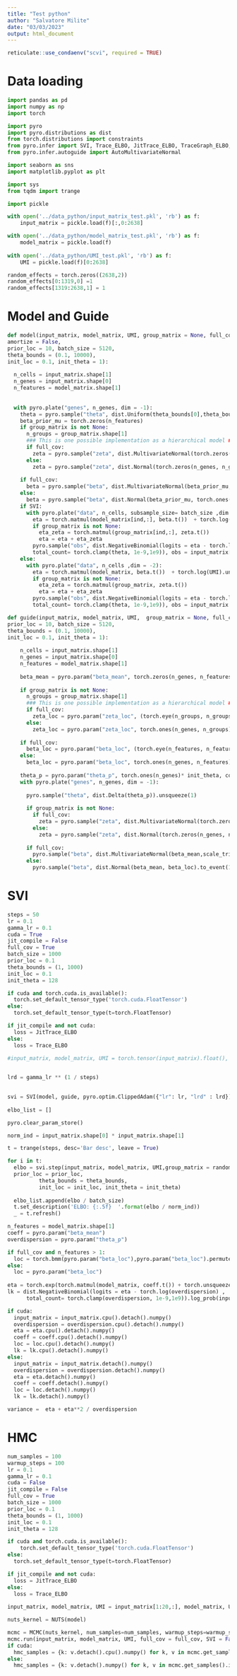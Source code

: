 ```yaml
---
title: "Test python"
author: "Salvatore Milite"
date: "03/03/2023"
output: html_document
---
```


```r
reticulate::use_condaenv("scvi", required = TRUE)
```

# Data loading


```python
import pandas as pd
import numpy as np
import torch

import pyro 
import pyro.distributions as dist
from torch.distributions import constraints
from pyro.infer import SVI, Trace_ELBO, JitTrace_ELBO, TraceGraph_ELBO, NUTS, MCMC
from pyro.infer.autoguide import AutoMultivariateNormal

import seaborn as sns
import matplotlib.pyplot as plt

import sys
from tqdm import trange


```


```python

import pickle 

with open('../data_python/input_matrix_test.pkl', 'rb') as f:
    input_matrix = pickle.load(f)[:,0:2638]

with open('../data_python/model_matrix_test.pkl', 'rb') as f:
    model_matrix = pickle.load(f)
    
with open('../data_python/UMI_test.pkl', 'rb') as f:
    UMI = pickle.load(f)[0:2638]

random_effects = torch.zeros((2638,2))
random_effects[0:1319,0] =1
random_effects[1319:2638,1] = 1

```

# Model and Guide

```python

def model(input_matrix, model_matrix, UMI, group_matrix = None, full_cov = False,SVI = False,
amortize = False,
prior_loc = 10, batch_size = 5120, 
theta_bounds = (0.1, 10000),
init_loc = 0.1, init_theta = 1):
  
  n_cells = input_matrix.shape[1]
  n_genes = input_matrix.shape[0]
  n_features = model_matrix.shape[1]
  
  
  with pyro.plate("genes", n_genes, dim = -1):
    theta = pyro.sample("theta", dist.Uniform(theta_bounds[0],theta_bounds[1])).unsqueeze(0)
    beta_prior_mu = torch.zeros(n_features)
    if group_matrix is not None:
      n_groups = group_matrix.shape[1]
      ### This is one possible implementation as a hierarchical model ###
      if full_cov:
        zeta = pyro.sample("zeta", dist.MultivariateNormal(torch.zeros(n_genes, n_groups), scale_tril=torch.eye(n_groups, n_groups) * prior_loc, validate_args=False))
      else:
        zeta = pyro.sample("zeta", dist.Normal(torch.zeros(n_genes, n_groups), torch.ones(n_groups) * prior_loc).to_event(1))
        
    if full_cov:
      beta = pyro.sample("beta", dist.MultivariateNormal(beta_prior_mu, scale_tril=torch.eye(n_features, n_features) * prior_loc, validate_args=False))
    else:
      beta = pyro.sample("beta", dist.Normal(beta_prior_mu, torch.ones(n_features) * prior_loc).to_event(1))
    if SVI:
      with pyro.plate("data", n_cells, subsample_size= batch_size ,dim = -2) as ind:
        eta = torch.matmul(model_matrix[ind,:], beta.t())  + torch.log(UMI[ind]).unsqueeze(1)
        if group_matrix is not None:
          eta_zeta = torch.matmul(group_matrix[ind,:], zeta.t())
          eta = eta + eta_zeta
        pyro.sample("obs", dist.NegativeBinomial(logits = eta - torch.log(theta) ,
        total_count= torch.clamp(theta, 1e-9,1e9)), obs = input_matrix[:,ind].t() )
    else:
      with pyro.plate("data", n_cells ,dim = -2):
        eta = torch.matmul(model_matrix, beta.t())  + torch.log(UMI).unsqueeze(1)
        if group_matrix is not None:
          eta_zeta = torch.matmul(group_matrix, zeta.t())
          eta = eta + eta_zeta
        pyro.sample("obs", dist.NegativeBinomial(logits = eta - torch.log(theta) ,
        total_count= torch.clamp(theta, 1e-9,1e9)), obs = input_matrix.t())

```


```python
def guide(input_matrix, model_matrix, UMI,  group_matrix = None, full_cov = False,SVI = False,
prior_loc = 10, batch_size = 5120, 
theta_bounds = (0.1, 10000),
init_loc = 0.1, init_theta = 1):
  
    n_cells = input_matrix.shape[1]
    n_genes = input_matrix.shape[0]
    n_features = model_matrix.shape[1]
    
    beta_mean = pyro.param("beta_mean", torch.zeros(n_genes, n_features), constraint=constraints.real)
    
    if group_matrix is not None:
      n_groups = group_matrix.shape[1]
      ### This is one possible implementation as a hierarchical model ###
      if full_cov:
        zeta_loc = pyro.param("zeta_loc", (torch.eye(n_groups, n_groups).repeat([n_genes,1,1]) * init_loc), constraint=constraints.lower_cholesky)
      else:
        zeta_loc = pyro.param("zeta_loc", torch.ones(n_genes, n_groups) * init_loc, constraint=constraints.positive) 
        
    if full_cov:
      beta_loc = pyro.param("beta_loc", (torch.eye(n_features, n_features).repeat([n_genes,1,1]) * init_loc), constraint=constraints.lower_cholesky)
    else:
      beta_loc = pyro.param("beta_loc", torch.ones(n_genes, n_features) * init_loc, constraint=constraints.positive) 
    
    theta_p = pyro.param("theta_p", torch.ones(n_genes)* init_theta, constraint=constraints.positive) 
    with pyro.plate("genes", n_genes, dim = -1):
      
      pyro.sample("theta", dist.Delta(theta_p)).unsqueeze(1)
      
      if group_matrix is not None:
        if full_cov:
          zeta = pyro.sample("zeta", dist.MultivariateNormal(torch.zeros(n_genes, n_groups), scale_tril=zeta_loc, validate_args=False))
        else:
          zeta = pyro.sample("zeta", dist.Normal(torch.zeros(n_genes, n_groups), zeta_loc).to_event(1))
      
      if full_cov:
        pyro.sample("beta", dist.MultivariateNormal(beta_mean,scale_tril = beta_loc, validate_args=False))
      else:
        pyro.sample("beta", dist.Normal(beta_mean, beta_loc).to_event(1))


```

# SVI 

```python

steps = 50
lr = 0.1
gamma_lr = 0.1
cuda = True
jit_compile = False
full_cov = True
batch_size = 1000
prior_loc = 0.1
theta_bounds = (1, 1000)
init_loc = 0.1
init_theta = 128
```


```python
if cuda and torch.cuda.is_available():
  torch.set_default_tensor_type('torch.cuda.FloatTensor')
else:
  torch.set_default_tensor_type(t=torch.FloatTensor)

if jit_compile and not cuda:
  loss = JitTrace_ELBO
else:
  loss = Trace_ELBO
  
#input_matrix, model_matrix, UMI = torch.tensor(input_matrix).float(), torch.tensor(model_matrix).float(), torch.tensor(UMI).float()


lrd = gamma_lr ** (1 / steps)
  

svi = SVI(model, guide, pyro.optim.ClippedAdam({"lr": lr, "lrd" : lrd}),loss=loss())
          
elbo_list = [] 

pyro.clear_param_store()

norm_ind = input_matrix.shape[0] * input_matrix.shape[1]

t = trange(steps, desc='Bar desc', leave = True)

for i in t:
  elbo = svi.step(input_matrix, model_matrix, UMI,group_matrix = random_effects,  full_cov = full_cov, SVI = True, batch_size = batch_size,
  prior_loc = prior_loc,
          theta_bounds = theta_bounds,
          init_loc = init_loc, init_theta = init_theta)
          
  elbo_list.append(elbo / batch_size)
  t.set_description('ELBO: {:.5f}  '.format(elbo / norm_ind))
  _ = t.refresh()


```

```python
n_features = model_matrix.shape[1]
coeff = pyro.param("beta_mean")
overdispersion = pyro.param("theta_p")

if full_cov and n_features > 1:
  loc = torch.bmm(pyro.param("beta_loc"),pyro.param("beta_loc").permute(0,2,1))
else:
  loc = pyro.param("beta_loc")
  
eta = torch.exp(torch.matmul(model_matrix, coeff.t()) + torch.unsqueeze(torch.log(UMI), 1) )
lk = dist.NegativeBinomial(logits = eta - torch.log(overdispersion) ,
      total_count= torch.clamp(overdispersion, 1e-9,1e9)).log_prob(input_matrix.t()).sum(dim = 0)

if cuda: 
  input_matrix = input_matrix.cpu().detach().numpy() 
  overdispersion = overdispersion.cpu().detach().numpy() 
  eta = eta.cpu().detach().numpy()
  coeff = coeff.cpu().detach().numpy()
  loc = loc.cpu().detach().numpy()
  lk = lk.cpu().detach().numpy()
else:
  input_matrix = input_matrix.detach().numpy() 
  overdispersion = overdispersion.detach().numpy() 
  eta = eta.detach().numpy()
  coeff = coeff.detach().numpy()
  loc = loc.detach().numpy()
  lk = lk.detach().numpy()

variance =  eta + eta**2 / overdispersion
```


# HMC 

```python

num_samples = 100 
warmup_steps = 100
lr = 0.1
gamma_lr = 0.1
cuda = False
jit_compile = False
full_cov = True
batch_size = 1000
prior_loc = 0.1
theta_bounds = (1, 1000)
init_loc = 0.1
init_theta = 128
```

```python
if cuda and torch.cuda.is_available():
    torch.set_default_tensor_type('torch.cuda.FloatTensor')
else:
  torch.set_default_tensor_type(t=torch.FloatTensor)

if jit_compile and not cuda:
  loss = JitTrace_ELBO
else:
  loss = Trace_ELBO
  
input_matrix, model_matrix, UMI = input_matrix[1:20,:], model_matrix, UMI

nuts_kernel = NUTS(model)

mcmc = MCMC(nuts_kernel, num_samples=num_samples, warmup_steps=warmup_steps)
mcmc.run(input_matrix, model_matrix, UMI, full_cov = full_cov, SVI = False)
if cuda: 
  hmc_samples = {k: v.detach().cpu().numpy() for k, v in mcmc.get_samples().items()}
else:
  hmc_samples = {k: v.detach().numpy() for k, v in mcmc.get_samples().items()}
```



